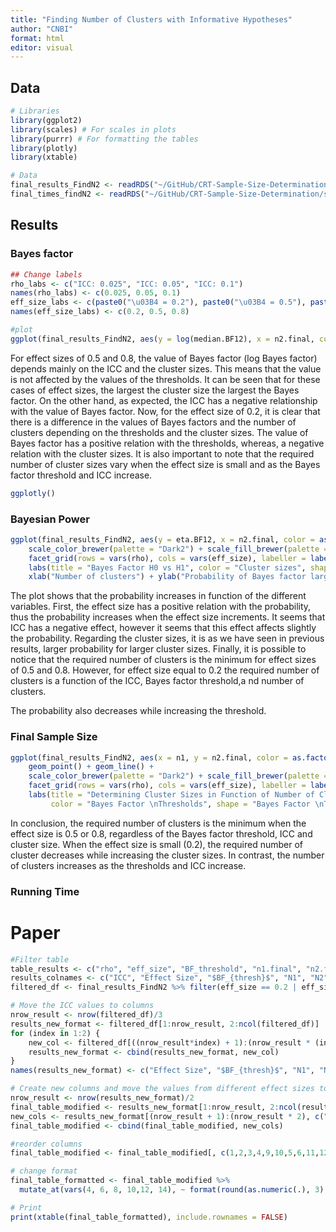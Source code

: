 ```yaml
---
title: "Finding Number of Clusters with Informative Hypotheses"
author: "CNBI"
format: html
editor: visual
---
```


## Data

```r
# Libraries
library(ggplot2)
library(scales) # For scales in plots
library(purrr) # For formatting the tables
library(plotly)
library(xtable)

# Data
final_results_FindN2 <- readRDS("~/GitHub/CRT-Sample-Size-Determination/scripts/results/Inform/final_results_FindN2.RDS")
final_times_findN2 <- readRDS("~/GitHub/CRT-Sample-Size-Determination/scripts/results/Inform/final_times_findN2.RDS")
```

## Results

### Bayes factor

```r
## Change labels
rho_labs <- c("ICC: 0.025", "ICC: 0.05", "ICC: 0.1")
names(rho_labs) <- c(0.025, 0.05, 0.1)
eff_size_labs <- c(paste0("\u03B4 = 0.2"), paste0("\u03B4 = 0.5"), paste0("\u03B4 = 0.8"))
names(eff_size_labs) <- c(0.2, 0.5, 0.8)

#plot
ggplot(final_results_FindN2, aes(y = log(median.BF12), x = n2.final, color = as.factor(n1), shape = as.factor(n1))) + geom_point() + geom_line() + scale_color_brewer(palette = "Dark2") + scale_fill_brewer(palette = "Dark2") + facet_grid(rows = vars(rho), cols = vars(eff_size), labeller = labeller(rho = rho_labs, eff_size = eff_size_labs)) + labs(title = "Bayes Factor H1 vs H2", color = "Cluster sizes", shape = "Cluster sizes") + xlab("Number of clusters") + ylab("log Bayes Factor") + theme(legend.position = "bottom")
```

For effect sizes of 0.5 and 0.8, the value of Bayes factor (log Bayes factor) depends mainly on the ICC and the cluster sizes. This means that the value is not affected by the values of the thresholds. It can be seen that for these cases of effect sizes, the largest the cluster size the largest the Bayes factor. On the other hand, as expected, the ICC has a negative relationship with the value of Bayes factor. Now, for the effect size of 0.2, it is clear that there is a difference in the values of Bayes factors and the number of clusters depending on the thresholds and the cluster sizes. The value of Bayes factor has a positive relation with the thresholds, whereas, a negative relation with the cluster sizes. It is also important to note that the required number of cluster sizes vary when the effect size is small and as the Bayes factor threshold and ICC increase.

```r
ggplotly()
```

### Bayesian Power

```r
ggplot(final_results_FindN2, aes(y = eta.BF12, x = n2.final, color = as.factor(n1), shape = as.factor(n1))) + geom_point() + geom_line() +
    scale_color_brewer(palette = "Dark2") + scale_fill_brewer(palette = "Dark2") +
    facet_grid(rows = vars(rho), cols = vars(eff_size), labeller = labeller(rho = rho_labs, eff_size = eff_size_labs)) +
    labs(title = "Bayes Factor H0 vs H1", color = "Cluster sizes", shape = "Cluster sizes") +
    xlab("Number of clusters") + ylab("Probability of Bayes factor larger than threshold") + theme(legend.position = "bottom") + geom_hline(yintercept = 0.8)
```

The plot shows that the probability increases in function of the different variables. First, the effect size has a positive relation with the probability, thus the probability increases when the effect size increments. It seems that ICC has a negative effect, however it seems that this effect affects slightly the probability. Regarding the cluster sizes, it is as we have seen in previous results, larger probability for larger cluster sizes. Finally, it is possible to notice that the required number of clusters is the minimum for effect sizes of 0.5 and 0.8. However, for effect size equal to 0.2 the required number of clusters is a function of the ICC, Bayes factor threshold,a nd number of clusters.

The probability also decreases while increasing the threshold.

### Final Sample Size

```r
ggplot(final_results_FindN2, aes(x = n1, y = n2.final, color = as.factor(BF_threshold), shape = as.factor(BF_threshold))) +
    geom_point() + geom_line() +
    scale_color_brewer(palette = "Dark2") + scale_fill_brewer(palette = "Dark2") +
    facet_grid(rows = vars(rho), cols = vars(eff_size), labeller = labeller(rho = rho_labs, eff_size = eff_size_labs)) +
    labs(title = "Determining Cluster Sizes in Function of Number of Cluster, Bayes Factor \nThresholds, Effect sizes,and Intraclass Correlations",  
         color = "Bayes Factor \nThresholds", shape = "Bayes Factor \nThresholds") + xlab("Cluster sizes") + ylab("Number of clusters") + theme(legend.position = "bottom")
```

In conclusion, the required number of clusters is the minimum when the effect size is 0.5 or 0.8, regardless of the Bayes factor threshold, ICC and cluster size. When the effect size is small (0.2), the required number of cluster decreases while increasing the cluster sizes. In contrast, the number of clusters increases as the thresholds and ICC increase.

### Running Time

# Paper

```r
#Filter table
table_results <- c("rho", "eff_size", "BF_threshold", "n1.final", "n2.final", "eta.BF12")
results_colnames <- c("ICC", "Effect Size", "$BF_{thresh}$", "N1", "N2", "$P(BF_{12}>BF_{thresh})$")
filtered_df <- final_results_FindN2 %>% filter(eff_size == 0.2 | eff_size == 0.5) %>% select(all_of(table_results)) %>% arrange(rho, eff_size, BF_threshold, n1.final) %>% rename_with(~results_colnames, all_of(table_results))

# Move the ICC values to columns
nrow_result <- nrow(filtered_df)/3
results_new_format <- filtered_df[1:nrow_result, 2:ncol(filtered_df)]
for (index in 1:2) {
    new_col <- filtered_df[((nrow_result*index) + 1):(nrow_result * (index + 1)), c("N2", "$P(BF_{12}>BF_{thresh})$")]
    results_new_format <- cbind(results_new_format, new_col)
}
names(results_new_format) <- c("Effect Size", "$BF_{thresh}$", "N1", "N2.ICC0025.eff02", "$P(BF_>BF_{thresh})$.1", "N2.ICC005.eff02", "$P(BF_>BF_{thresh})$.2", "N2.ICC01.eff02", "$P(BF_>BF_{thresh})$.3")

# Create new columns and move the values from different effect sizes to columns
nrow_result <- nrow(results_new_format)/2
final_table_modified <- results_new_format[1:nrow_result, 2:ncol(results_new_format)]
new_cols <- results_new_format[(nrow_result + 1):(nrow_result * 2), c("N2.ICC0025.eff02", "$P(BF_>BF_{thresh})$.1", "N2.ICC005.eff02", "$P(BF_>BF_{thresh})$.2", "N2.ICC01.eff02", "$P(BF_>BF_{thresh})$.3")]
final_table_modified <- cbind(final_table_modified, new_cols)

#reorder columns
final_table_modified <- final_table_modified[, c(1,2,3,4,9,10,5,6,11,12,7,8,13,14)]

# change format
final_table_formatted <- final_table_modified %>%
  mutate_at(vars(4, 6, 8, 10,12, 14), ~ format(round(as.numeric(.), 3), nsmall = 3))  # Format columns 5, 7, 9, 11 to three decimals

# Print
print(xtable(final_table_formatted), include.rownames = FALSE) 
```
